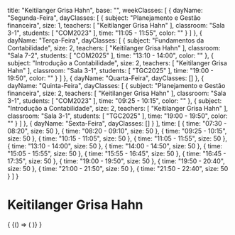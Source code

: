   title: "Keitilanger Grisa Hahn",
  base: "",
  weekClasses: [
    {
      dayName: "Segunda-Feira",
      dayClasses: [
        {
          subject: "Planejamento e Gestão financeira",
          size: 1,
          teachers: [
            "Keitilanger Grisa Hahn"
          ],
          classroom: "Sala 3-1",
          students: [
            "COM2023"
          ],
          time: "11:05 - 11:55",
          color: ""
        }
      ]
    },
    {
      dayName: "Terça-Feira",
      dayClasses: [
        {
          subject: "Fundamentos da Contabilidade",
          size: 2,
          teachers: [
            "Keitilanger Grisa Hahn"
          ],
          classroom: "Sala 7-2",
          students: [
            "COM2025"
          ],
          time: "13:10 - 14:00",
          color: ""
        },
        {
          subject: "Introdução a Contabilidade",
          size: 2,
          teachers: [
            "Keitilanger Grisa Hahn"
          ],
          classroom: "Sala 3-1",
          students: [
            "TGC2025"
          ],
          time: "19:00 - 19:50",
          color: ""
        }
      ]
    },
    {
      dayName: "Quarta-Feira",
      dayClasses: []
    },
    {
      dayName: "Quinta-Feira",
      dayClasses: [
        {
          subject: "Planejamento e Gestão financeira",
          size: 2,
          teachers: [
            "Keitilanger Grisa Hahn"
          ],
          classroom: "Sala 3-1",
          students: [
            "COM2023"
          ],
          time: "09:25 - 10:15",
          color: ""
        },
        {
          subject: "Introdução a Contabilidade",
          size: 2,
          teachers: [
            "Keitilanger Grisa Hahn"
          ],
          classroom: "Sala 3-1",
          students: [
            "TGC2025"
          ],
          time: "19:00 - 19:50",
          color: ""
        }
      ]
    },
    {
      dayName: "Sexta-Feira",
      dayClasses: []
    }
  ],
  time: [
    {
      time: "07:30 - 08:20",
      size: 50
    },
    {
      time: "08:20 - 09:10",
      size: 50
    },
    {
      time: "09:25 - 10:15",
      size: 50
    },
    {
      time: "10:15 - 11:05",
      size: 50
    },
    {
      time: "11:05 - 11:55",
      size: 50
    },
    {
      time: "13:10 - 14:00",
      size: 50
    },
    {
      time: "14:00 - 14:50",
      size: 50
    },
    {
      time: "15:05 - 15:55",
      size: 50
    },
    {
      time: "15:55 - 16:45",
      size: 50
    },
    {
      time: "16:45 - 17:35",
      size: 50
    },
    {
      time: "19:00 - 19:50",
      size: 50
    },
    {
      time: "19:50 - 20:40",
      size: 50
    },
    {
      time: "21:00 - 21:50",
      size: 50
    },
    {
      time: "21:50 - 22:40",
      size: 50
    }
  ]
}

# Keitilanger Grisa Hahn

<div>
  {
    <BrowserOnly>
      {() => (
        <Grid
          title={data.title}
          weekClasses={data.weekClasses}
          time={data.time}
        />
      )}
    </BrowserOnly>
  }
</div>
